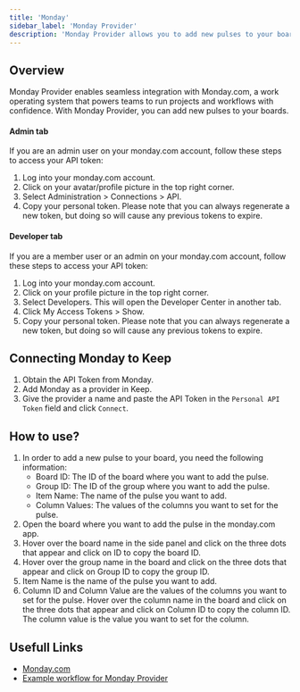 ```yaml
---
title: 'Monday'
sidebar_label: 'Monday Provider'
description: 'Monday Provider allows you to add new pulses to your boards'
---
```


## Overview

Monday Provider enables seamless integration with Monday.com, a work operating system that powers teams to run projects and workflows with confidence. With Monday Provider, you can add new pulses to your boards.

<AutoGeneratedSnippet />

#### Admin tab

If you are an admin user on your monday.com account, follow these steps to access your API token:

1. Log into your monday.com account.
2. Click on your avatar/profile picture in the top right corner.
3. Select Administration > Connections > API.
4. Copy your personal token. Please note that you can always regenerate a new token, but doing so will cause any previous tokens to expire.

#### Developer tab

If you are a member user or an admin on your monday.com account, follow these steps to access your API token:

1. Log into your monday.com account.
2. Click on your profile picture in the top right corner.
3. Select Developers. This will open the Developer Center in another tab.
4. Click My Access Tokens > Show.
5. Copy your personal token. Please note that you can always regenerate a new token, but doing so will cause any previous tokens to expire.

## Connecting Monday to Keep

1. Obtain the API Token from Monday.
2. Add Monday as a provider in Keep.
3. Give the provider a name and paste the API Token in the `Personal API Token` field and click `Connect`.

## How to use?

1. In order to add a new pulse to your board, you need the following information:
   - Board ID: The ID of the board where you want to add the pulse.
   - Group ID: The ID of the group where you want to add the pulse.
   - Item Name: The name of the pulse you want to add.
   - Column Values: The values of the columns you want to set for the pulse.
2. Open the board where you want to add the pulse in the monday.com app.
3. Hover over the board name in the side panel and click on the three dots that appear and click on ID to copy the board ID.
4. Hover over the group name in the board and click on the three dots that appear and click on Group ID to copy the group ID.
5. Item Name is the name of the pulse you want to add.
6. Column ID and Column Value are the values of the columns you want to set for the pulse. Hover over the column name in the board and click on the three dots that appear and click on Column ID to copy the column ID. The column value is the value you want to set for the column.

## Usefull Links
- [Monday.com](https://monday.com/)
- [Example workflow for Monday Provider](https://github.com/keephq/keep/blob/main/examples/workflows/monday_create_pulse.yml)
